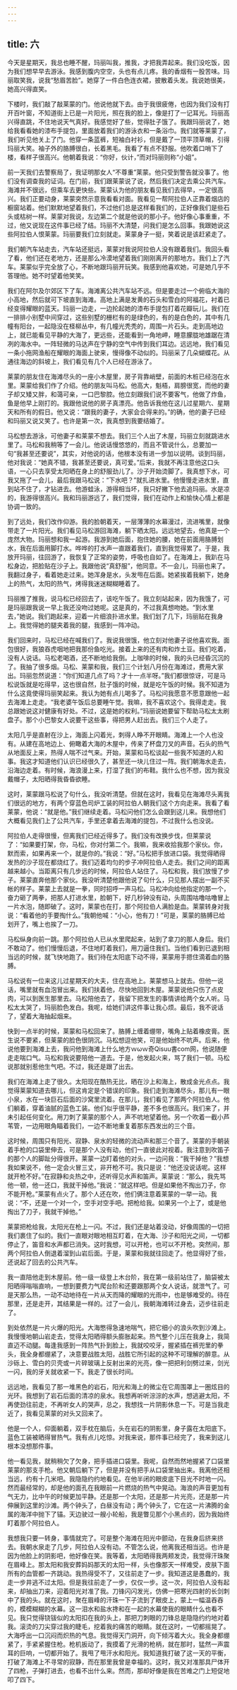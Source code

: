 ```yaml
---
---
---
```

title: 六
---



今天是星期天，我总也睡不醒，玛丽叫我，推我，才把我弄起来。我们没吃饭，因为我们想早早去游泳。我感到腹内空空，头也有点儿疼。我的香烟有一股苦味。玛丽取笑我，说我“愁眉苦脸”。她穿了一件白色连衣裙，披散着头发。我说她很美，她高兴得直笑。

下楼时，我们敲了敲莱蒙的门。他说他就下去。由于我很疲倦，也因为我们没有打开百叶窗，不知道街上已是一片阳光，照在我的脸上，像是打了一记耳光。玛丽高兴得直跳，不住地说天气真好。我感觉好了些，觉得肚子饿了。我跟玛丽说了，她给我看看她的漆布手提包，里面放着我们的游泳衣和一条浴巾。我们就等莱蒙了，我们听见他关上了门。他穿一条蓝裤，短袖白衬衫，但是戴了一顶平顶草帽，引得玛丽大笑。袖子外的胳膊很白，长着黑毛。我看了有点不舒服。他吹着口哨下了楼，看样子很高兴。他朝着我说：“你好，伙计，”而对玛丽则称“小姐”。

前一天我们去警察局了，我证明那女人“不尊重”莱蒙。他只受到警告就没事了。他们没有调查我的证词。在门前，我们跟莱蒙说了说，然后我们决定去乘公共汽车。海滩并不很远，但乘车去更快些。莱蒙认为他的朋友看见我们去得早，一定很高兴。我们正要动身，莱蒙突然示意我看看对面。我看见一帮阿拉伯人正靠着烟店的橱窗站着。他们默默地望着我们，不过他们总是这样看我们的，正好像我们是些石头或枯树一样。莱蒙对我说，左边第二个就是他说的那小子。他好像心事重重，不过，他又说现在这件事已经了结。玛丽不大清楚，问我们是怎么回事。我跟她说这些阿拉伯人恨莱蒙。玛丽要我们立刻就走。莱蒙身子一挺，笑着说是该赶紧走了。

我们朝汽车站走去，汽车站还挺远，莱蒙对我说阿拉伯人没有跟着我们。我回头看了看，他们还在老地方，还是那么冷漠地望着我们刚刚离开的那地方。我们上了汽车。莱蒙似乎完全放了心，不断地跟玛丽开玩笑。我感到他喜欢她，可是她几乎不答理他。她不时望着他笑笑。

我们在阿尔及尔郊区下了车。海滩离公共汽车站不远。但是要走过一个俯临大海的小高地，然后就可下坡直到海滩。高地上满是发黄的石头和雪白的阿福花，衬着已经变得耀眼的蓝天。玛丽一边走，一边抡起她的漆布手提包打着花瓣玩儿。我们在一排排小别墅中间穿过，这些别墅的栅栏有的是绿色的，有的是白色的，其中有几幢有阳台，一起隐没在柽柳丛中，有几幢光秃秃的，周围一片石头。走到高地边上，就已能看见平静的大海了，更远些，还能看到一角地岬，睡意朦胧地雄踞在清冽的海水中。一阵轻微的马达声在宁静的空气中传到我们耳边。远远地，我们看见一条小拖网渔船在耀眼的海面上驶来，慢得像不动似的。玛丽采了几朵蝴蝶花。从通往海边的斜坡上，我们看见有几个人已经在游泳了。

莱蒙的朋友住在海滩尽头的一座小木屋里，房子背靠峭壁，前面的木桩已经泡在水里。莱蒙给我们作了介绍。他的朋友叫马松。他高大，魁梧，肩膀很宽，而他的妻子却又矮又胖，和蔼可亲，一口巴黎腔。他立刻跟我们说不要客气，他做了炸鱼，鱼是他早上刚打的。我跟他说他的房子真漂亮。他告诉我他在这儿过星期六、星期天和所有的假日。他又说：“跟我的妻子，大家会合得来的。”的确，他的妻子已经和玛丽又说又笑了。也许是第一次，我真想到我要结婚了。

马松想去游泳，可他妻子和莱蒙不想去。我们三个人出了木屋，玛丽立刻就跳进水里了。马松和我稍等了一会儿。他说话慢悠悠的，而且不管说什么，总要加一句“我甚至还要说”，其实，对他说的话，他根本没有进一步加以说明。谈到玛丽，他对我说：“她真不错，我甚至还要说，真可爱。”后来，我就不再注意他这口头语，一心只去享受太阳晒在身上的舒服劲儿了。沙子开始烫脚了。我真想下水，可我又拖了一会儿，最后我跟马松说：“下水吧？”就扎进水里。他慢慢走进水里，直到站不住了，才钻进去。他游蛙泳，游得相当坏，我只好撇下他去追玛丽。水是凉的，我游得很高兴。我和玛丽游远了，我们觉得，我们在动作上和愉快心情上都是协调一致的。

到了远处，我们改作仰游。我的脸朝着天，一层薄薄的水幕漫过，流进嘴里，就像带走了一片阳光。我们看见马松游回海滩，躺下晒太阳。远远地望去，他真是一个庞然大物。玛丽想和我一起游。我游到她后面，抱住她的腰，她在前面用胳膊划水，我在后面用脚打水。哗哗的打水声一直跟着我们，直到我觉得累了。于是，我放开玛丽，往回游了，我恢复了正常的姿势，呼吸也自如了。在海滩上，我趴在马松身边，把脸贴在沙子上。我跟他说“真舒服”，他同意。不一会儿，玛丽也来了。我翻过身子，看着她走过来。她浑身是水，头发甩在后面。她紧挨着我躺下，她身上的热气，太阳的热气，烤得我迷迷糊糊睡着了。

玛丽推了推我，说马松已经回去了，该吃午饭了。我立刻站起来，因为我饿了，可是玛丽跟我说一早上我还没吻过她呢。这是真的，不过我真想吻她。“到水里去，”她说。我们跑起来，迎着一片细浪扑进水里。我们划了几下，玛丽贴在我身上。我觉得她的腿夹着我的腿，我感到一阵冲动。

我们回来时，马松已经在喊我们了。我说我很饿，他立刻对他妻子说他喜欢我。面包很好，我狼吞虎咽地把我那份鱼吃光。接着上来的还有肉和炸土豆。我们吃着，没有人说话。马松老喝酒，还不断地给我倒。上咖啡的时候，我的头已经昏沉沉的了。我抽了很多烟。马松、莱蒙和我，我们三个计划八月份在海滩过，费用大家出。玛丽忽然说道：“你们知道几点了吗？才十一点半呀。”我们都很惊讶，可是马松说饭就是吃得早，这也很自然，肚子饿的时候，就是吃午饭的时候。我不知道为什么这竟使得玛丽笑起来。我认为她有点儿喝多了。马松问我愿意不愿意跟他一起去海滩上走走。“我老婆午饭后总要睡午觉。我嘛，我不喜欢这个。我得走走。我总跟她说这对健康有好处。不过，这是她的权利。”玛丽说她要留下帮助马松太太刷盘子。那个小巴黎女人说要干这些事，得把男人赶出去。我们三个人走了。

太阳几乎是直射在沙上，海面上闪着光，刺得人睁不开眼睛。海滩上一个人也没有。从建在高地边上、俯瞰着大海的木屋中，传来了杯盘刀叉的声音。石头的热气从地面反上来，热得人喘不过气来。开始，莱蒙和马松谈起一些我不知道的人和事。我这才知道他们认识已经很久了，甚至还一块儿住过一阵。我们朝海水走去，沿海边走着。有时候，海浪漫上来，打湿了我们的布鞋。我什么也不想，因为我没戴帽子，太阳晒得我昏昏欲睡。

这时，莱蒙跟马松说了句什么，我没听清楚。但就在这时，我看见在海滩尽头离我们很远的地方，有两个穿蓝色司炉工装的阿拉伯人朝我们这个方向走来。我看了看莱蒙，他说：“就是他。”我们继续走着。马松问他们怎么会跟到这儿来。我想他们大概看见我们上了公共汽车，手里还拿着去海滩的提包，不过我什么也没说。

阿拉伯人走得很慢，但离我们已经近得多了。我们没有改换步伐，但莱蒙说了：“如果要打架，你，马松，你对付第二个。我嘛，我来收拾我那个家伙。你，默而索，如果再来一个，就是你的。”我说：“好。”马松把手放进口袋。我觉得晒得发热的沙子现在都烧红了。我们迈着均匀的步子冲阿拉伯人走去。我们之间的距离越来越小。当距离只有几步远的时候，阿拉伯人站住了。马松和我，我们放慢了步子。莱蒙直奔他那个家伙。我没听清楚他跟他说了句什么，只见那人摆出一副不买帐的样子。莱蒙上去就是一拳，同时招呼一声马松。马松冲向给他指定的那一个，奋力砸了两拳，把那人打进水里，脸朝下，好几秒钟没有动，头周围咕噜咕噜冒上一片水泡，随即破了。这时，莱蒙也在打，那个阿拉伯人满脸是血。莱蒙转身对我说：“看着他的手要掏什么。”我朝他喊：“小心，他有刀！”可是，莱蒙的胳膊已给划开了，嘴上也挨了一刀。

马松纵身向前一跳。那个阿拉伯人已从水里爬起来，站到了拿刀的那人身后。我们不敢动了。他们慢慢后退，不住地盯着我们，用刀逼住我们。当他们看到已退到相当远的时候，就飞快地跑了。我们待在太阳底下动不得，莱蒙用手摁住滴着血的胳膊。

马松说有一位来这儿过星期天的大夫，住在高地上。莱蒙想马上就去。但他一说话，嘴里就有血泡冒出来。我们扶着他，尽快地回到木屋。莱蒙说他只伤了点皮肉，可以到医生那里去。马松陪他去了，我留下把发生的事情讲给两个女人听。马松太太哭了，玛丽脸色发白。我呢，给她们讲这件事让我心烦。最后，我不说话了，望着大海抽起烟来。

快到一点半的时候，莱蒙和马松回来了。胳膊上缠着绷带，嘴角上贴着橡皮膏。医生说不要紧，但莱蒙的脸色很阴沉。马松想逗他笑，可是他始终不吭声。后来，他说他要到海滩上去，我问他到海滩上什么地方ｗωｗ奇Qisuu書com网，他说随便走走喘口气。马松和我说要陪他一道去。于是，他发起火来，骂了我们一顿。马松说那就别惹他生气吧。不过，我还是跟了出去。

我们在海滩上走了很久。太阳现在酷热无比，晒在沙上和海上，散成金光点点。我觉得莱蒙知道去哪儿，但这肯定是个错误的印象。我们走到海滩尽头，那儿有一眼小泉，水在一块巨石后面的沙窝里流着。在那儿，我们看见了那两个阿拉伯人。他们躺着，穿着油腻的蓝色工装。他们似乎很平静，差不多也很高兴。我们来了，并未引起任何变化。用刀刺了莱蒙的那个人，声不吭地望着他。另一个吹着一截小芦苇管，一边用眼角瞄着我们，一边不断地重复着那东西发出的三个音。

这时候，周围只有阳光、寂静、泉水的轻微的流动声和那三个音了。莱蒙的手朝装着手枪的口袋里伸去，可是那个人没有动，他们一直彼此对视着。我注意到吹笛子的那个人的脚趾分得很开。莱蒙一边盯着他的对头，一边问我：“我干掉他？”我想我如果说不，他一定会火冒三丈，非开枪不可。我只是说：“他还没说话呢。这样就开枪不好。”在寂静和炎热之中，还听得见水声和笛声。莱蒙说：“那么，我先骂他一顿，他一还口，我就干掉他。”我说：“就这样吧。但是如果他不掏出刀子，你不能开枪。”莱蒙有点火了。那个人还在吹，他们俩注意着莱蒙的一举一动。我说：“不，还是一个对一个，空手对空手吧。把枪给我。如果另一个上了，或是他掏出了刀子，我就干掉他。”

莱蒙把枪给我，太阳光在枪上一闪。不过，我们还是站着没动，好像周围的一切把我们裹住了似的。我们一直眼对眼地相互盯着，在大海、沙子和阳光之间，一切都停止了，笛音和水声都已消失。这时我想，可以开枪，也可以不开枪。突然间，那两个阿拉伯人倒退着溜到山岩后面。于是，莱蒙和我就往回走了。他显得好了些，还说起了回去的公共汽车。

我一直陪他走到木屋前。他一级一级登上木台阶，我在第一级前站住了，脑袋被太阳晒得嗡嗡直响，一想到要费力气爬台阶和还要跟那两个女人说话，就泄气了。可是天那么热，一动不动地待在一片从天而降的耀眼的光雨中，也是够难受的。待在那里，还是走开，其结果是一样的。过了一会儿，我朝海滩转过身去，迈步往前走了。

到处依然是一片火爆的阳光。大海憋得急速地喘气，把它细小的浪头吹到沙滩上。我慢慢地朝山岩走去，觉得太阳晒得额头膨胀起来。热气整个儿压在我身上，我简直迈不动腿。每逢我感到一阵热气扑到脸上，我就咬咬牙，握紧插在裤兜里的拳头，我全身都绷紧了，决意要战胜太阳，战胜它所引起的这种不可理解的醉意。从沙砾上、雪白的贝壳或一片碎玻璃上反射出来的光亮，像一把把利剑劈过来，剑光一闪，我的牙关就收紧一下。我走了很长时间。

远远地，我看见了那一堆黑色的岩石，阳光和海上的微尘在它周围罩上一圈炫目的光环。我想到了岩石后面的清凉的泉水。我想再听听淙淙的水声，想逃避太阳，不再使劲往前走，不再听女人的哭声，总之，我想找一片阴影休息一下。可是当我走近了，我看见莱蒙的对头又回来了。

他是一个人，仰面躺着，双手枕在脑后，头在岩石的阴影里，身子露在太阳底下。蓝色工装被晒得冒热气。我有点儿吃惊。对我来说，那件事已经完了，我来到这儿根本没想那件事。

他一看见我，就稍稍欠了欠身，把手插进口袋里。我呢，自然而然地握紧了口袋里莱蒙的那支手枪。他又朝后躺下了，但是并没有把手从口袋里抽出来。我离他还相当远，约有十几米吧。我隐隐约约地看见。在他半闭的眼皮底下目光不时地一闪。然而最经常的，却是他的面孔在我眼前一片燃烧的热气中晃动。海浪的声音更加有气无力，比中午的时候更加平静。还是那一个太阳，还是那一片光亮，还是那一片伸展到这里的沙滩。两个钟头了，白昼没有动；两个钟头了，它在这一片沸腾的金属的海洋中抛下了锚。天边驶过一艘小轮船，我是瞥见那个小黑点的，因为我始终盯着那个阿拉伯人。

我想我只要一转身，事情就完了。可是整个海滩在阳光中颤动，在我身后挤来挤去。我朝水泉走了几步，阿拉伯人没有动。不管怎么说，他离我还相当远。也许是因为他脸上的阴影吧，他好像在笑。我等着，太阳晒得我两颊发烫，我觉得汗珠聚在眉峰上。那太阳和我安葬妈妈那天的太阳一样，头也像那天一样难受，皮肤下面所有的血管都一齐跳动。我热得受不了，又往前走了一步。我知道这是愚蠢的，我走一步井逃不过太阳。但是我往前走了一步，仅仅一步。这一次，阿拉伯人没有起来，却抽出刀来，迎着阳光对准了我。刀锋闪闪发光，仿佛一把寒光四射的长剑刺中了我的头。就在这时，聚在眉峰的汗珠一下子流到了眼皮上，蒙上一幅温吞吞的，模模糊糊的水幕。这一泪水和盐水搀和在一起的水幕使我的眼睛什么也看不见。我只觉得铙钹似的太阳扣在我的头上，那把刀刺眼的刀锋总是隐隐约约地对着我。滚烫的刀尖穿过我的睫毛，挖着我的痛苦的眼睛。就在这时，一切都摇晃了。大海呼出一口沉闷而炽热的气息。我觉得天门洞开，向下倾泻着大火。我全身都绷紧了，手紧紧握住枪。枪机扳动了，我摸着了光滑的枪柄，就在那时，猛然一声震耳的巨响，一切都开始了。我甩了甩汗水和阳光。我知道我打破了这一天的平衡，打破了海滩上不寻常的寂静，而在那里我曾是幸福的。这时，我又对准那具尸体开了四枪，子弹打进去，也看不出什么来。然而，那却好像是我在苦难之门上短促地叩了四下。